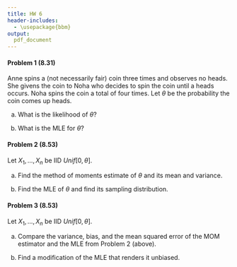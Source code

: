 ```yaml
---
title: HW 6
header-includes:
  - \usepackage{bbm}
output:
  pdf_document
---
```




#### Problem 1 (8.31)

Anne spins a (not necessarily fair) coin three times and observes no heads. She givens the coin to Noha who decides to spin the coin until a heads occurs. Noha spins the coin a total of four times. Let $\theta$ be the probability the coin comes up heads. 

(a) What is the likelihood of $\theta$? 

(b) What is the MLE for $\theta$? 




\pagebreak

#### Problem 2 (8.53)

Let $X_1, \dots, X_n$ be IID $Unif[0,\theta]$. 

(a) Find the method of moments estimate of $\theta$ and its mean and variance. 


(b) Find the MLE of $\theta$ and find its sampling distribution.  





\pagebreak

#### Problem 3 (8.53)

Let $X_1, \dots, X_n$ be IID $Unif[0,\theta]$. 

(a) Compare the variance, bias, and the mean squared error of the MOM estimator and the MLE from Problem 2 (above).

(b) Find a modification of the MLE that renders it unbiased. 







